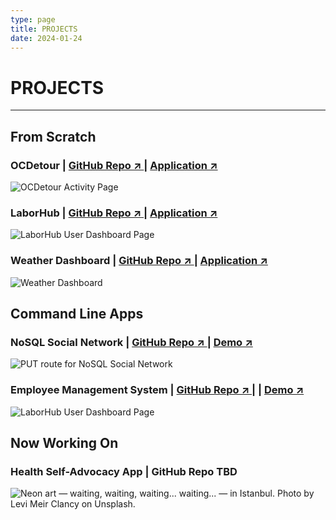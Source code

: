 ```yaml
---
type: page
title: PROJECTS
date: 2024-01-24
---
```


# PROJECTS


---

## From Scratch

### OCDetour | [GitHub Repo ↗ ](https://github.com/jsnicholas/OCDetour) | [Application ↗ ](https://ocdetour-4111fd1eff32.herokuapp.com/?)
<Image
  src="/images/project images/OCDetour-activitypreview.png"
  alt="OCDetour Activity Page"
  width={500}
  height={500}
  priority
  className="next-image"
  placeholder = 'data:image/'
/>


### LaborHub | [GitHub Repo ↗ ](https://github.com/victoriamcn/LaborHub) | [Application ↗ ](https://laborhub.herokuapp.com/)
<Image
  src="/images/project images/LaborHub-desktop-dashboard.jpg"
  alt="LaborHub User Dashboard Page"
  width={500}
  height={500}
  priority
  className="next-image"
  placeholder = 'data:image/'
/>


### Weather Dashboard | [GitHub Repo ↗ ](https://github.com/victoriamcn/Weather-Dashboard) | [Application ↗ ](https://github.com/victoriamcn/Weather-Dashboard)
<Image
  src="/images/project images/weatherpreview.png"
  alt="Weather Dashboard"
  width={500}
  height={350}
  priority
  className="next-image"
  placeholder = 'data:image/'
/>

## Command Line Apps

### NoSQL Social Network | [GitHub Repo ↗ ](https://github.com/victoriamcn/NoSQL-Social-Network) | [Demo ↗ ](https://www.youtube.com/watch?v=CzLSilbr5A0)
<Image
  src="/images/project images/nosqlsocialnetworkPUTroute.png"
  alt="PUT route for NoSQL Social Network"
  width={500}
  height={500}
  priority
  className="next-image"
  placeholder = 'data:image/'
/>

### Employee Management System  | [GitHub Repo ↗ ](https://github.com/victoriamcn/Employee-Management-System) |  | [Demo ↗ ](https://youtu.be/w93NYg3hY4E)
<Image
  src="/images/project images/employee-management-systemimg.png"
  alt="LaborHub User Dashboard Page"
  width={500}
  height={500}
  priority
  className="next-image"
  placeholder = 'data:image/'
/>

## Now Working On

### Health Self-Advocacy App | GitHub Repo TBD 

<Image
  src="/images/levi-meir-clancy-jdIT3puximI-unsplash.jpg"
  alt="Neon art — waiting, waiting, waiting... waiting... — in Istanbul. Photo by Levi Meir Clancy on Unsplash."
  width={1125}
  height={750}
  priority
  className="next-image"
  placeholder = 'data:image/'
/>  

